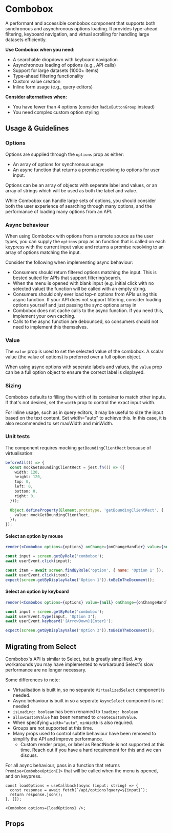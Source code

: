 

<Meta title="MDX|Combobox" component={Combobox} />

# Combobox

A performant and accessible combobox component that supports both synchronous and asynchronous options loading. It provides type-ahead filtering, keyboard navigation, and virtual scrolling for handling large datasets efficiently.

**Use Combobox when you need:**

- A searchable dropdown with keyboard navigation
- Asynchronous loading of options (e.g., API calls)
- Support for large datasets (1000+ items)
- Type-ahead filtering functionality
- Custom value creation
- Inline form usage (e.g., query editors)

**Consider alternatives when:**

- You have fewer than 4 options (consider `RadioButtonGroup` instead)
- You need complex custom option styling

## Usage & Guidelines

### Options

Options are supplied through the `options` prop as either:

- An array of options for synchronous usage
- An async function that returns a promise resolving to options for user input.

Options can be an array of objects with seperate label and values, or an array of strings which will be used as both the label and value.

While Combobox can handle large sets of options, you should consider both the user experience of searching through many options, and the performance of loading many options from an API.

### Async behaviour

When using Combobox with options from a remote source as the user types, you can supply the `options` prop as an function that is called on each keypress with the current input value and returns a promise resolving to an array of options matching the input.

Consider the following when implementing async behaviour:

- Consumers should return filtered options matching the input. This is bested suited for APIs that support filtering/search.
- When the menu is opened with blank input (e.g. initial click with no selected value) the function will be called with an empty string.
- Consumers should only ever load top-n options from APIs using this async function. If your API does not support filtering, consider loading options yourself and just passing the sync options array in
- Combobox does not cache calls to the async function. If you need this, implement your own caching.
- Calls to the async function are debounced, so consumers should not need to implement this themselves.

### Value

The `value` prop is used to set the selected value of the combobox. A scalar value (the value of options) is preferred over a full option object.

When using async options with seperate labels and values, the `value` prop can be a full option object to ensure the correct label is displayed.

### Sizing

Combobox defaults to filling the width of its container to match other inputs. If that's not desired, set the `width` prop to control the exact input width.

For inline usage, such as in query editors, it may be useful to size the input based on the text content. Set width="auto" to achieve this. In this case, it is also recommended to set maxWidth and minWidth.

### Unit tests

The component requires mocking `getBoundingClientRect` because of virtualisation:

```typescript
beforeAll(() => {
  const mockGetBoundingClientRect = jest.fn(() => ({
    width: 120,
    height: 120,
    top: 0,
    left: 0,
    bottom: 0,
    right: 0,
  }));

  Object.defineProperty(Element.prototype, 'getBoundingClientRect', {
    value: mockGetBoundingClientRect,
  });
});
```

#### Select an option by mouse

```jsx
render(<Combobox options={options} onChange={onChangeHandler} value={null} />);

const input = screen.getByRole('combobox');
await userEvent.click(input);

const item = await screen.findByRole('option', { name: 'Option 1' });
await userEvent.click(item);
expect(screen.getByDisplayValue('Option 1')).toBeInTheDocument();
```

#### Select an option by keyboard

```jsx
render(<Combobox options={options} value={null} onChange={onChangeHandler} />);

const input = screen.getByRole('combobox');
await userEvent.type(input, 'Option 3');
await userEvent.keyboard('{ArrowDown}{Enter}');

expect(screen.getByDisplayValue('Option 3')).toBeInTheDocument();
```

## Migrating from Select

Combobox's API is similar to Select, but is greatly simplified. Any workarounds you may have implemented to workaround Select's slow performance are no longer necessary.

Some differences to note:

- Virtualisation is built in, so no separate `VirtualizedSelect` component is needed.
- Async behaviour is built in so a seperate `AsyncSelect` component is not needed
- `isLoading: boolean` has been renamed to `loading: boolean`
- `allowCustomValue` has been renamed to `createCustomValue`.
- When specifying `width="auto"`, `minWidth` is also required.
- Groups are not supported at this time.
- Many props used to control subtle behaviour have been removed to simplify the API and improve performance.
  - Custom render props, or label as ReactNode is not supported at this time. Reach out if you have a hard requirement for this and we can discuss.

For all async behaviour, pass in a function that returns `Promise<ComboboxOption[]>` that will be called when the menu is opened, and on keypress.

```tsx
const loadOptions = useCallback(async (input: string) => {
  const response = await fetch(`/api/options?query=${input}`);
  return response.json();
}, []);

<Combobox options={loadOptions} />;
```

## Props

<ArgTypes of={Combobox} />
